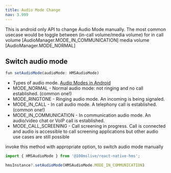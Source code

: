 ```yaml
---
title: Audio Mode Change
nav: 3.999
---
```


This is android only API to change Audio Mode manually. The most common usecase would be toggle between (in-call volume/media volume) for in call volume [AudioManager.MODE_IN_COMMUNICATION] media volume [AudioManager.MODE_NORMAL]

## Switch audio mode

```js
fun setAudioMode(audioMode: HMSAudioMode)
```
* Types of audio mode. [Audio Modes in Android](https://developer.android.com/reference/android/media/AudioManager#MODE_IN_COMMUNICATION)
* MODE_NORMAL - Normal audio mode: not ringing and no call established. (common one!)
* MODE_RINGTONE - Ringing audio mode. An incoming is being signaled.
* MODE_IN_CALL - In call audio mode. A telephony call is established.(common one!)
* MODE_IN_COMMUNICATION - In communication audio mode. An audio/video chat or VoIP call is established.
* MODE_CALL_SCREENING - Call screening in progress. Call is connected and audio is accessible to call screening applications but other audio use cases are still possible

invoke this method with appropriate option, to switch audio mode manually

```js
import { HMSAudioMode } from '@100mslive/react-native-hms';

hmsInstance?.setAudioMode(HMSAudioMode.MODE_IN_COMMUNICATION)
```
